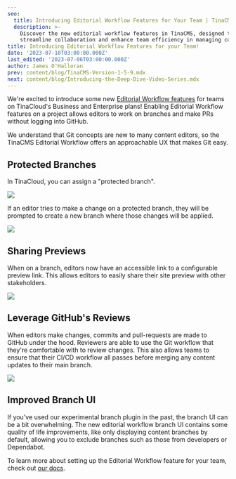 ```yaml
---
seo:
  title: Introducing Editorial Workflow Features for Your Team | TinaCMS Blog
  description: >-
    Discover the new editorial workflow features in TinaCMS, designed to
    streamline collaboration and enhance team efficiency in managing content.
title: Introducing Editorial Workflow Features for your Team!
date: '2023-07-10T03:00:00.000Z'
last_edited: '2023-07-06T03:00:00.000Z'
author: James O'Halloran
prev: content/blog/TinaCMS-Version-1-5-9.mdx
next: content/blog/Introducing-the-Deep-Dive-Video-Series.mdx
---
```


We're excited to introduce some new [Editorial Workflow features](https://tina.io/editorial-workflow/) for teams on TinaCloud's Business and Enterprise plans! Enabling Editorial Workflow features on a project allows editors to work on branches and make PRs without logging into GitHub.

<Youtube embedSrc="https://www.youtube.com/embed/gYukiULGqGc" />

We understand that Git concepts are new to many content editors, so the TinaCMS Editorial Workflow offers an approachable UX that makes Git easy.

## Protected Branches

In TinaCloud, you can assign a "protected branch".

![](/img/blog/editorial-workflow/enable-editorial-workflow.png)

If an editor tries to make a change on a protected branch, they will be prompted to create a new branch where those changes will be applied.

![](/img/blog/introducing-editorial-workflow-features-for-your-team/create-branch_bgpgwn.png)

## Sharing Previews

When on a branch, editors now have an accessible link to a configurable preview link. This allows editors to easily share their site preview with other stakeholders.

![](/img/blog/editorial-workflow/share-btn_xvmxii.png)

## Leverage GitHub's Reviews

When editors make changes, commits and pull-requests are made to GitHub under the hood. Reviewers are able to use the Git workflow that they're comfortable with to review changes. This also allows teams to ensure that their CI/CD workflow all passes before merging any content updates to their main branch.

![](/img/blog/editorial-workflow/github-pr.png)

## Improved Branch UI

If you've used our experimental branch plugin in the past, the branch UI can be a bit overwhelming. The new editorial workflow branch UI contains some quality of life improvements, like only displaying content branches by default, allowing you to exclude branches such as those from developers or Dependabot.

<Youtube embedSrc="https://www.youtube.com/embed/LvMgC6D6Sms" />

To learn more about setting up the Editorial Workflow feature for your team, check out [our docs](/docs/drafts/editorial-workflow/).

<Callout title="Request a Demo" description="Want to see a demo of editorial workflow features in action? Let's chat!" buttonText="Request a Demo" url="mailto:demo@tina.io" />

